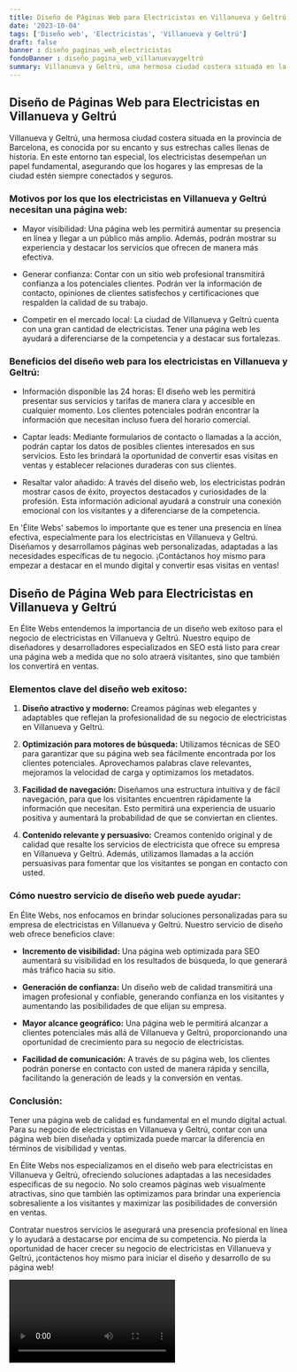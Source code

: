 ```yaml
---
title: Diseño de Páginas Web para Electricistas en Villanueva y Geltrú
date: '2023-10-04'
tags: ['Diseño web', 'Electricistas', 'Villanueva y Geltrú']
draft: false
banner : diseño_paginas_web_electricistas
fondoBanner : diseño_pagina_web_villanuevaygeltrú
summary: Villanueva y Geltrú, una hermosa ciudad costera situada en la provincia de Barcelona, es conocida por su encanto y sus estrechas calles llenas de historia. En este entorno tan especial, los electricistas desempeñan un papel fundamental, asegurando que los hogares y las empresas de la ciudad estén siempre conectados y seguros.
---
```


## Diseño de Páginas Web para Electricistas en Villanueva y Geltrú

Villanueva y Geltrú, una hermosa ciudad costera situada en la provincia de Barcelona, es conocida por su encanto y sus estrechas calles llenas de historia. En este entorno tan especial, los electricistas desempeñan un papel fundamental, asegurando que los hogares y las empresas de la ciudad estén siempre conectados y seguros.

### Motivos por los que los electricistas en Villanueva y Geltrú necesitan una página web:

- Mayor visibilidad: Una página web les permitirá aumentar su presencia en línea y llegar a un público más amplio. Además, podrán mostrar su experiencia y destacar los servicios que ofrecen de manera más efectiva.

- Generar confianza: Contar con un sitio web profesional transmitirá confianza a los potenciales clientes. Podrán ver la información de contacto, opiniones de clientes satisfechos y certificaciones que respalden la calidad de su trabajo.

- Competir en el mercado local: La ciudad de Villanueva y Geltrú cuenta con una gran cantidad de electricistas. Tener una página web les ayudará a diferenciarse de la competencia y a destacar sus fortalezas.

### Beneficios del diseño web para los electricistas en Villanueva y Geltrú:

- Información disponible las 24 horas: El diseño web les permitirá presentar sus servicios y tarifas de manera clara y accesible en cualquier momento. Los clientes potenciales podrán encontrar la información que necesitan incluso fuera del horario comercial.

- Captar leads: Mediante formularios de contacto o llamadas a la acción, podrán captar los datos de posibles clientes interesados en sus servicios. Esto les brindará la oportunidad de convertir esas visitas en ventas y establecer relaciones duraderas con sus clientes.

- Resaltar valor añadido: A través del diseño web, los electricistas podrán mostrar casos de éxito, proyectos destacados y curiosidades de la profesión. Esta información adicional ayudará a construir una conexión emocional con los visitantes y a diferenciarse de la competencia.

En 'Élite Webs' sabemos lo importante que es tener una presencia en línea efectiva, especialmente para los electricistas en Villanueva y Geltrú. Diseñamos y desarrollamos páginas web personalizadas, adaptadas a las necesidades específicas de tu negocio. ¡Contáctanos hoy mismo para empezar a destacar en el mundo digital y convertir esas visitas en ventas!

<GifSeo />

<Cta />

## Diseño de Página Web para Electricistas en Villanueva y Geltrú

En Élite Webs entendemos la importancia de un diseño web exitoso para el negocio de electricistas en Villanueva y Geltrú. Nuestro equipo de diseñadores y desarrolladores especializados en SEO está listo para crear una página web a medida que no solo atraerá visitantes, sino que también los convertirá en ventas.

### Elementos clave del diseño web exitoso:

1. **Diseño atractivo y moderno:** Creamos páginas web elegantes y adaptables que reflejan la profesionalidad de su negocio de electricistas en Villanueva y Geltrú.

2. **Optimización para motores de búsqueda:** Utilizamos técnicas de SEO para garantizar que su página web sea fácilmente encontrada por los clientes potenciales. Aprovechamos palabras clave relevantes, mejoramos la velocidad de carga y optimizamos los metadatos.

3. **Facilidad de navegación:** Diseñamos una estructura intuitiva y de fácil navegación, para que los visitantes encuentren rápidamente la información que necesitan. Esto permitirá una experiencia de usuario positiva y aumentará la probabilidad de que se conviertan en clientes.

4. **Contenido relevante y persuasivo:** Creamos contenido original y de calidad que resalte los servicios de electricista que ofrece su empresa en Villanueva y Geltrú. Además, utilizamos llamadas a la acción persuasivas para fomentar que los visitantes se pongan en contacto con usted.

### Cómo nuestro servicio de diseño web puede ayudar:

En Élite Webs, nos enfocamos en brindar soluciones personalizadas para su empresa de electricistas en Villanueva y Geltrú. Nuestro servicio de diseño web ofrece beneficios clave:

- **Incremento de visibilidad:** Una página web optimizada para SEO aumentará su visibilidad en los resultados de búsqueda, lo que generará más tráfico hacia su sitio.

- **Generación de confianza:** Un diseño web de calidad transmitirá una imagen profesional y confiable, generando confianza en los visitantes y aumentando las posibilidades de que elijan su empresa.

- **Mayor alcance geográfico:** Una página web le permitirá alcanzar a clientes potenciales más allá de Villanueva y Geltrú, proporcionando una oportunidad de crecimiento para su negocio de electricistas.

- **Facilidad de comunicación:** A través de su página web, los clientes podrán ponerse en contacto con usted de manera rápida y sencilla, facilitando la generación de leads y la conversión en ventas.

### Conclusión:

Tener una página web de calidad es fundamental en el mundo digital actual. Para su negocio de electricistas en Villanueva y Geltrú, contar con una página web bien diseñada y optimizada puede marcar la diferencia en términos de visibilidad y ventas.

En Élite Webs nos especializamos en el diseño web para electricistas en Villanueva y Geltrú, ofreciendo soluciones adaptadas a las necesidades específicas de su negocio. No solo creamos páginas web visualmente atractivas, sino que también las optimizamos para brindar una experiencia sobresaliente a los visitantes y maximizar las posibilidades de conversión en ventas.

Contratar nuestros servicios le asegurará una presencia profesional en línea y lo ayudará a destacarse por encima de su competencia. No pierda la oportunidad de hacer crecer su negocio de electricistas en Villanueva y Geltrú, ¡contáctenos hoy mismo para iniciar el diseño y desarrollo de su página web!

<Video />

<CtaBot job='Electricistas' city='Villanueva y Geltrú'/>

<Gmaps query='Villanueva y Geltrú+españa+maps' />